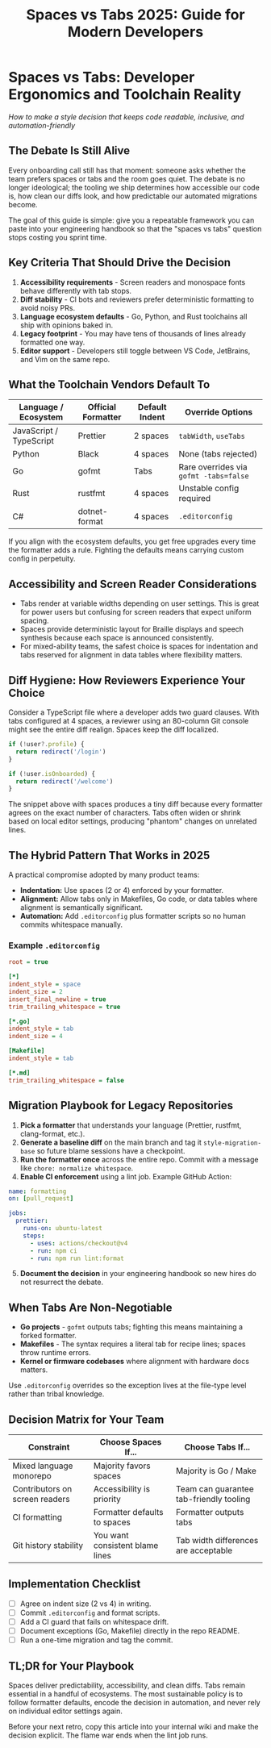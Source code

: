 ﻿---
title: "Spaces vs Tabs 2025: Guide for Modern Developers"
publishedAt: "2025-09-15"
summary: "Pragmatic guide to choosing spaces or tabs in 2025: accessibility benefits, diff hygiene, editor tooling, migration tactics, and best practices explained."
category: 'Web Development'
tags: ["code style", "developer productivity", "linting"]
---

# Spaces vs Tabs: Developer Ergonomics and Toolchain Reality

*How to make a style decision that keeps code readable, inclusive, and automation-friendly*

## The Debate Is Still Alive

Every onboarding call still has that moment: someone asks whether the team prefers spaces or tabs and the room goes quiet. The debate is no longer ideological; the tooling we ship determines how accessible our code is, how clean our diffs look, and how predictable our automated migrations become.

The goal of this guide is simple: give you a repeatable framework you can paste into your engineering handbook so that the "spaces vs tabs" question stops costing you sprint time.

## Key Criteria That Should Drive the Decision

1. **Accessibility requirements** - Screen readers and monospace fonts behave differently with tab stops.
2. **Diff stability** - CI bots and reviewers prefer deterministic formatting to avoid noisy PRs.
3. **Language ecosystem defaults** - Go, Python, and Rust toolchains all ship with opinions baked in.
4. **Legacy footprint** - You may have tens of thousands of lines already formatted one way.
5. **Editor support** - Developers still toggle between VS Code, JetBrains, and Vim on the same repo.

## What the Toolchain Vendors Default To

| Language / Ecosystem | Official Formatter | Default Indent | Override Options |
| --- | --- | --- | --- |
| JavaScript / TypeScript | Prettier | 2 spaces | `tabWidth`, `useTabs` |
| Python | Black | 4 spaces | None (tabs rejected) |
| Go | gofmt | Tabs | Rare overrides via `gofmt -tabs=false` |
| Rust | rustfmt | 4 spaces | Unstable config required |
| C# | dotnet-format | 4 spaces | `.editorconfig` |

If you align with the ecosystem defaults, you get free upgrades every time the formatter adds a rule. Fighting the defaults means carrying custom config in perpetuity.

## Accessibility and Screen Reader Considerations

- Tabs render at variable widths depending on user settings. This is great for power users but confusing for screen readers that expect uniform spacing.
- Spaces provide deterministic layout for Braille displays and speech synthesis because each space is announced consistently.
- For mixed-ability teams, the safest choice is spaces for indentation and tabs reserved for alignment in data tables where flexibility matters.

## Diff Hygiene: How Reviewers Experience Your Choice

Consider a TypeScript file where a developer adds two guard clauses. With tabs configured at 4 spaces, a reviewer using an 80-column Git console might see the entire diff realign. Spaces keep the diff localized.

```typescript
if (!user?.profile) {
  return redirect('/login')
}

if (!user.isOnboarded) {
  return redirect('/welcome')
}
```

The snippet above with spaces produces a tiny diff because every formatter agrees on the exact number of characters. Tabs often widen or shrink based on local editor settings, producing "phantom" changes on unrelated lines.

## The Hybrid Pattern That Works in 2025

A practical compromise adopted by many product teams:

- **Indentation:** Use spaces (2 or 4) enforced by your formatter.
- **Alignment:** Allow tabs only in Makefiles, Go code, or data tables where alignment is semantically significant.
- **Automation:** Add `.editorconfig` plus formatter scripts so no human commits whitespace manually.

### Example `.editorconfig`

```ini
root = true

[*]
indent_style = space
indent_size = 2
insert_final_newline = true
trim_trailing_whitespace = true

[*.go]
indent_style = tab
indent_size = 4

[Makefile]
indent_style = tab

[*.md]
trim_trailing_whitespace = false
```

## Migration Playbook for Legacy Repositories

1. **Pick a formatter** that understands your language (Prettier, rustfmt, clang-format, etc.).
2. **Generate a baseline diff** on the main branch and tag it `style-migration-base` so future blame sessions have a checkpoint.
3. **Run the formatter once** across the entire repo. Commit with a message like `chore: normalize whitespace`.
4. **Enable CI enforcement** using a lint job. Example GitHub Action:

```yaml
name: formatting
on: [pull_request]

jobs:
  prettier:
    runs-on: ubuntu-latest
    steps:
      - uses: actions/checkout@v4
      - run: npm ci
      - run: npm run lint:format
```

5. **Document the decision** in your engineering handbook so new hires do not resurrect the debate.

## When Tabs Are Non-Negotiable

- **Go projects** - `gofmt` outputs tabs; fighting this means maintaining a forked formatter.
- **Makefiles** - The syntax requires a literal tab for recipe lines; spaces throw runtime errors.
- **Kernel or firmware codebases** where alignment with hardware docs matters.

Use `.editorconfig` overrides so the exception lives at the file-type level rather than tribal knowledge.

## Decision Matrix for Your Team

| Constraint | Choose Spaces If... | Choose Tabs If... |
| --- | --- | --- |
| Mixed language monorepo | Majority favors spaces | Majority is Go / Make |
| Contributors on screen readers | Accessibility is priority | Team can guarantee tab-friendly tooling |
| CI formatting | Formatter defaults to spaces | Formatter outputs tabs |
| Git history stability | You want consistent blame lines | Tab width differences are acceptable |

## Implementation Checklist

- [ ] Agree on indent size (2 vs 4) in writing.
- [ ] Commit `.editorconfig` and format scripts.
- [ ] Add a CI guard that fails on whitespace drift.
- [ ] Document exceptions (Go, Makefile) directly in the repo README.
- [ ] Run a one-time migration and tag the commit.

## TL;DR for Your Playbook

Spaces deliver predictability, accessibility, and clean diffs. Tabs remain essential in a handful of ecosystems. The most sustainable policy is to follow formatter defaults, encode the decision in automation, and never rely on individual editor settings again.

Before your next retro, copy this article into your internal wiki and make the decision explicit. The flame war ends when the lint job runs.
